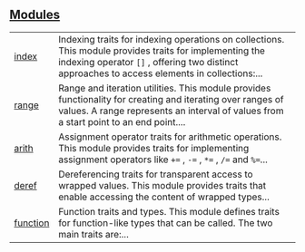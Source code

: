 
## [Modules](./core-ops-modules)

| | |
|:---|:---|
| [index](./core-ops-index) | Indexing traits for indexing operations on collections. This module provides traits for implementing the indexing operator `[]` , offering two distinct approaches to access elements in collections:... |
| [range](./core-ops-range) | Range and iteration utilities. This module provides functionality for creating and iterating over ranges of values. A range represents an interval of values from a start point to an end point.... |
| [arith](./core-ops-arith) | Assignment operator traits for arithmetic operations. This module provides traits for implementing assignment operators like `+=` , `-=` , `*=` , `/=`  and `%=`... |
| [deref](./core-ops-deref) | Dereferencing traits for transparent access to wrapped values. This module provides traits that enable accessing the content of wrapped types... |
| [function](./core-ops-function) | Function traits and types. This module defines traits for function-like types that can be called. The two main traits are:... |
